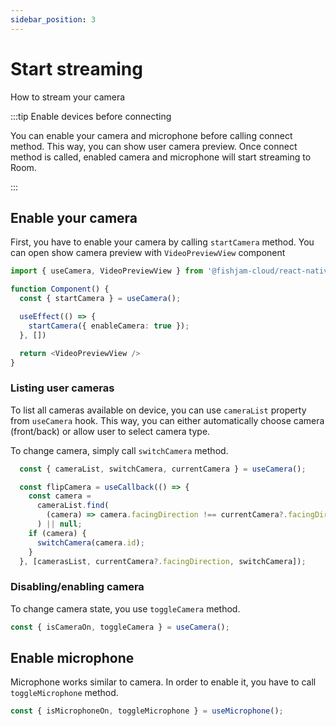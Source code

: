 ```yaml
---
sidebar_position: 3
---
```


# Start streaming

How to stream your camera

:::tip Enable devices before connecting

You can enable your camera and microphone before calling connect method. 
This way, you can show user camera preview. Once connect method is called,
enabled camera and microphone will start streaming to Room.

:::


## Enable your camera

First, you have to enable your camera by calling `startCamera` method.
You can open show camera preview with `VideoPreviewView` component

```ts
import { useCamera, VideoPreviewView } from '@fishjam-cloud/react-native-client';

function Component() {
  const { startCamera } = useCamera();

  useEffect(() => {
    startCamera({ enableCamera: true });
  }, [])

  return <VideoPreviewView />
}
```

### Listing user cameras

To list all cameras available on device, you can use `cameraList` property from `useCamera` hook.
This way, you can either automatically choose camera (front/back) or allow user to select camera type.

To change camera, simply call `switchCamera` method. 

```ts
  const { cameraList, switchCamera, currentCamera } = useCamera();

  const flipCamera = useCallback(() => {
    const camera =
      cameraList.find(
        (camera) => camera.facingDirection !== currentCamera?.facingDirection,
      ) || null;
    if (camera) {
      switchCamera(camera.id);
    }
  }, [camerasList, currentCamera?.facingDirection, switchCamera]);
```

### Disabling/enabling camera

To change camera state, you use `toggleCamera` method.

```ts
const { isCameraOn, toggleCamera } = useCamera();
```

## Enable microphone

Microphone works similar to camera. In order to enable it, you have to call `toggleMicrophone` method.


```ts
const { isMicrophoneOn, toggleMicrophone } = useMicrophone();
```